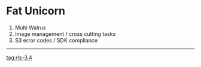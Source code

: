 = Fat Unicorn =
# Multi Walrus
# Image management / cross cutting tasks
# S3 error codes / SDK compliance
----
[[tag:rls-3.4]]